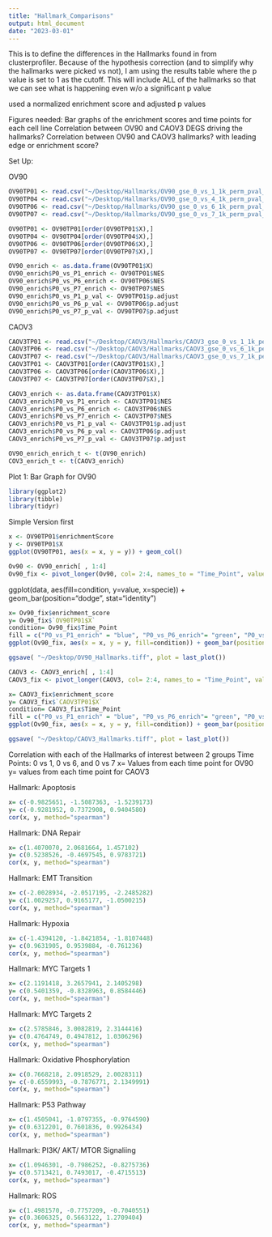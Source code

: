 ```yaml
---
title: "Hallmark_Comparisons"
output: html_document
date: "2023-03-01"
---
```


This is to define the differences in the Hallmarks found in from clusterprofiler. 
Because of the hypothesis correction (and to simplify why the hallmarks were picked vs not),
I am using the results table where the p value is set to 1 as the cutoff. 
This will include ALL of the hallmarks so that we can see what is happening even w/o a 
significant p value 

used a normalized enrichment score and adjusted p values 

Figures needed: 
Bar graphs of the enrichment scores and time points for each cell line 
Correlation between OV90 and CAOV3 DEGS driving the hallmarks?
Correlation between OV90 and CAOV3 hallmarks? with leading edge or enrichment score? 

Set Up: 

OV90
```r
OV90TP01 <- read.csv("~/Desktop/Hallmarks/OV90_gse_0_vs_1_1k_perm_pval_1_cutoff_BH.csv")
OV90TP04 <- read.csv("~/Desktop/Hallmarks/OV90_gse_0_vs_4_1k_perm_pval_1_cutoff_BH.csv")
OV90TP06 <- read.csv("~/Desktop/Hallmarks/OV90_gse_0_vs_6_1k_perm_pval_1_cutoff_BH.csv")
OV90TP07 <- read.csv("~/Desktop/Hallmarks/OV90_gse_0_vs_7_1k_perm_pval_1_cutoff_BH.csv")

OV90TP01 <- OV90TP01[order(OV90TP01$X),]
OV90TP04 <- OV90TP04[order(OV90TP04$X),]
OV90TP06 <- OV90TP06[order(OV90TP06$X),]
OV90TP07 <- OV90TP07[order(OV90TP07$X),]
```

```r
OV90_enrich <- as.data.frame(OV90TP01$X)
OV90_enrich$P0_vs_P1_enrich <- OV90TP01$NES
OV90_enrich$P0_vs_P6_enrich <- OV90TP06$NES
OV90_enrich$P0_vs_P7_enrich <- OV90TP07$NES
OV90_enrich$P0_vs_P1_p_val <- OV90TP01$p.adjust
OV90_enrich$P0_vs_P6_p_val <- OV90TP06$p.adjust
OV90_enrich$P0_vs_P7_p_val <- OV90TP07$p.adjust
```

CAOV3
```r
CAOV3TP01 <- read.csv("~/Desktop/CAOV3/Hallmarks/CAOV3_gse_0_vs_1_1k_perm_pval_1_cutoff_BH.csv")
CAOV3TP06 <- read.csv("~/Desktop/CAOV3/Hallmarks/CAOV3_gse_0_vs_6_1k_perm_pval_1_cutoff_BH.csv")
CAOV3TP07 <- read.csv("~/Desktop/CAOV3/Hallmarks/CAOV3_gse_0_vs_7_1k_perm_pval_1_cutoff_BH.csv")
CAOV3TP01 <- CAOV3TP01[order(CAOV3TP01$X),]
CAOV3TP06 <- CAOV3TP06[order(CAOV3TP06$X),]
CAOV3TP07 <- CAOV3TP07[order(CAOV3TP07$X),]
```

```r
CAOV3_enrich <- as.data.frame(CAOV3TP01$X)
CAOV3_enrich$P0_vs_P1_enrich <- CAOV3TP01$NES
CAOV3_enrich$P0_vs_P6_enrich <- CAOV3TP06$NES
CAOV3_enrich$P0_vs_P7_enrich <- CAOV3TP07$NES
CAOV3_enrich$P0_vs_P1_p_val <- CAOV3TP01$p.adjust
CAOV3_enrich$P0_vs_P6_p_val <- CAOV3TP06$p.adjust
CAOV3_enrich$P0_vs_P7_p_val <- CAOV3TP07$p.adjust
```

```r
OV90_enrich_enrich_t <- t(OV90_enrich)
COV3_enrich_t <- t(CAOV3_enrich)
```

Plot 1: Bar Graph for OV90 
```r
library(ggplot2)
library(tibble)
library(tidyr)
```

Simple Version first 
```r
x <- OV90TP01$enrichmentScore
y <- OV90TP01$X
ggplot(OV90TP01, aes(x = x, y = y)) + geom_col()
```
```r
Ov90 <- OV90_enrich[ , 1:4]
Ov90_fix <- pivot_longer(Ov90, col= 2:4, names_to = "Time_Point", values_to = "enrichment_score")
```


ggplot(data, aes(fill=condition, y=value, x=specie)) + 
    geom_bar(position="dodge", stat="identity")
```r
x= Ov90_fix$enrichment_score
y= Ov90_fix$`OV90TP01$X`
condition= Ov90_fix$Time_Point
fill = c("P0_vs_P1_enrich" = "blue", "P0_vs_P6_enrich"= "green", "P0_vs_P7_enrich"= "red")
ggplot(Ov90_fix, aes(x = x, y = y, fill=condition)) + geom_bar(position="dodge", stat="identity") + theme(text = element_text(size = 5))
```
```r
ggsave( "~/Desktop/OV90_Hallmarks.tiff", plot = last_plot())
```

```r
CAOV3 <- CAOV3_enrich[ , 1:4]
CAOV3_fix <- pivot_longer(CAOV3, col= 2:4, names_to = "Time_Point", values_to = "enrichment_score")
```


```r
x= CAOV3_fix$enrichment_score
y= CAOV3_fix$`CAOV3TP01$X`
condition= CAOV3_fix$Time_Point
fill = c("P0_vs_P1_enrich" = "blue", "P0_vs_P6_enrich"= "green", "P0_vs_P7_enrich"= "red")
ggplot(Ov90_fix, aes(x = x, y = y, fill=condition)) + geom_bar(position="dodge", stat="identity") + theme(text = element_text(size = 5))
```


```r
ggsave( "~/Desktop/CAOV3_Hallmarks.tiff", plot = last_plot())
```

Correlation with each of the Hallmarks of interest between 2 groups 
Time Points: 0 vs 1, 0 vs 6, and 0 vs 7 
x= Values from each time point for OV90
y= values from each time point for CAOV3

Hallmark: Apoptosis
```r
x= c(-0.9825651, -1.5087363, -1.5239173)
y= c(-0.9281952, 0.7372908, 0.9404580)
cor(x, y, method="spearman")
```
Hallmark: DNA Repair
```r
x= c(1.4070070, 2.0681664, 1.457102)
y= c(0.5238526, -0.4697545, 0.9783721)
cor(x, y, method="spearman")
```

Hallmark: EMT Transition 
```r
x= c(-2.0028934, -2.0517195, -2.2485282)
y= c(1.0029257, 0.9165177, -1.0500215)
cor(x, y, method="spearman")
```

Hallmark: Hypoxia 
```r
x= c(-1.4394120, -1.8421854, -1.8107448)
y= c(0.9631905, 0.9539884, -0.761236)
cor(x, y, method="spearman")
```

Hallmark: MYC Targets 1 
```r
x= c(2.1191418, 3.2657941, 2.1405298)
y= c(0.5401359, -0.8328963, 0.8584446)
cor(x, y, method="spearman")
```

Hallmark: MYC Targets 2 
```r
x= c(2.5785846, 3.0082819, 2.3144416)
y= c(0.4764749, 0.4947812, 1.0306296)
cor(x, y, method="spearman")
```

Hallmark: Oxidative Phosphorylation 
```r
x= c(0.7668218, 2.0918529, 2.0028311)
y= c(-0.6559993, -0.7876771, 2.1349991)
cor(x, y, method="spearman")
```

Hallmark: P53 Pathway 
```r
x= c(1.4505041, -1.0797355, -0.9764590)
y= c(0.6312201, 0.7601836, 0.9926434)
cor(x, y, method="spearman")
```

Hallmark: PI3K/ AKT/ MTOR Signaliing
```r
x= c(1.0946301, -0.7986252, -0.8275736)
y= c(0.5713421, 0.7493017, -0.4715513)
cor(x, y, method="spearman")
```

Hallmark: ROS
```r
x= c(1.4981570, -0.7757209, -0.7040551)
y= c(0.3606325, 0.5663122, 1.2709404)
cor(x, y, method="spearman")
```





